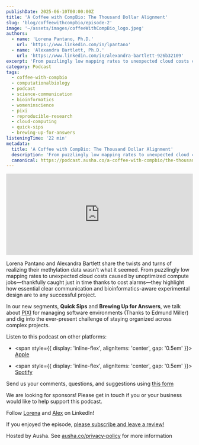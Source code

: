 ```yaml
---
publishDate: 2025-06-10T00:00:00Z
title: 'A Coffee with CompBio: The Thousand Dollar Alignment'
slug: 'blog/coffeewithcompbio/episode-2'
image: '~/assets/images/coffeeWithCompBio_logo.jpeg'
authors:
  - name: 'Lorena Pantano, Ph.D.'
    url: 'https://www.linkedin.com/in/lpantano'
  - name: 'Alexandra Bartlett, Ph.D.'
    url: 'https://www.linkedin.com/in/alexandra-bartlett-926b32109'
excerpt: 'From puzzlingly low mapping rates to unexpected cloud costs caused by unoptimized compute jobs, Lorena and Alex highlight how essential clear communication and bioinformatics-aware experimental design are to any successful project.'
category: Podcast
tags:
  - coffee-with-compbio
  - computationalbiology
  - podcast
  - science-communication
  - bioinformatics
  - womeninscience
  - pixi
  - reproducible-research
  - cloud-computing
  - quick-sips
  - brewing-up-for-answers
listeningTime: '22 min'
metadata:
  title: 'A Coffee with CompBio: The Thousand Dollar Alignment'
  description: 'From puzzlingly low mapping rates to unexpected cloud costs caused by unoptimized compute jobs, Lorena and Alex highlight how essential clear communication and bioinformatics-aware experimental design are to any successful project.'
  canonical: https://podcast.ausha.co/a-coffee-with-compbio/the-thousand-dollar-alignment
---
```



<iframe
  name="Ausha Podcast Player"
  frameborder="0"
  loading="lazy"
  id="ausha-RqFX"
  height="220"
  style="border: none; width:100%; height:220px"
  src="https://player.ausha.co/?podcastId=xAGG0uwpe3d8&playlist=false&color=%23751cbf&v=3&playerId=ausha-RqFX"
></iframe>
<script src="https://player.ausha.co/ausha-player.js"></script>

Lorena Pantano and Alexandra Bartlett share the twists and turns of realizing their methylation data wasn’t what it seemed. From puzzlingly low mapping rates to unexpected cloud costs caused by unoptimized compute jobs—thankfully caught just in time thanks to cost alarms—they highlight how essential clear communication and bioinformatics-aware experimental design are to any successful project.

In our new segments, **Quick Sips** and **Brewing Up for Answers**, we talk about [PIXI](https://pixi.sh/latest/) for managing software environments (Thanks to Edmund Miller) and dig into the ever-present challenge of staying organized across complex projects.

Listen to this podcast on other platforms:

- <span style={{ display: 'inline-flex', alignItems: 'center', gap: '0.5em' }}>
    <FaApple size={32} color="#000" /> [Apple](https://apple.co/4dXieNl)
  </span>

- <span style={{ display: 'inline-flex', alignItems: 'center', gap: '0.5em' }}>
    <FaSpotify size={32} color="#1DB954" /> [Spotify](https://spoti.fi/45Np6ur)
  </span>

Send us your comments, questions, and suggestions using [this form](https://lnkd.in/eJ-hChm3)

We are looking for sponsors! Please get in touch if you or your business would like to help support this podcast.

Follow [Lorena](https://www.linkedin.com/in/lpantano) and [Alex](https://www.linkedin.com/in/alexandra-bartlett-926b32109) on LinkedIn!

If you enjoyed the episode, [please subscribe and leave a review!](https://lnkd.in/eXQ-HpUV)

Hosted by Ausha. See [ausha.co/privacy-policy](https://ausha.co/privacy-policy) for more information
